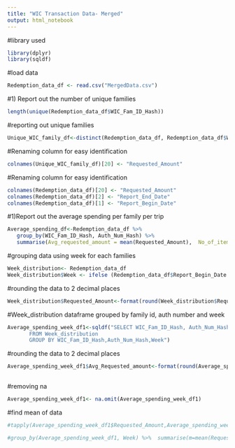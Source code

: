 ```yaml
---
title: "WIC Transaction Data- Merged"
output: html_notebook
---
```


#library used

```r
library(dplyr)
library(sqldf)

```
#load data
```r
Redemption_data_df <- read.csv("MergedData.csv")
```

#1) Report out the number of unique families

```r
length(unique(Redemption_data_df$WIC_Fam_ID_Hash))
```

#reporting out unique families 

```r
Unique_WIC_family_df<-distinct(Redemption_data_df, Redemption_data_df$WIC_Fam_ID_Hash, .keep_all = TRUE)
```

#Renaming column for easy identification

```r
colnames(Unique_WIC_family_df)[20] <- "Requested_Amount"

```
#Renaming column for easy identification

```r
colnames(Redemption_data_df)[20] <- "Requested_Amount"
colnames(Redemption_data_df)[2] <- "Report_End_Date"
colnames(Redemption_data_df)[1] <- "Report_Begin_Date"
```


#1)Report out the average spending per family per trip


```r
Average_spending_df<-Redemption_data_df %>%
   group_by(WIC_Fam_ID_Hash, Auth_Num_Hash) %>% 
   summarise(Avg_requested_amount = mean(Requested_Amount),  No_of_items=n())
```
#grouping data using week for each families

```r

Week_distribution<- Redemption_data_df
Week_distribution$Week <- ifelse (Redemption_data_df$Report_Begin_Date == '2/17/2021' & Redemption_data_df$Report_End_Date == '2/23/2021','Week1',ifelse(Redemption_data_df$Report_Begin_Date == '2/24/2021' & Redemption_data_df$Report_End_Date == '3/2/2021','Week2','week3' ))

```

#rounding the data to 2 decimal places

```r
Week_distribution$Requested_Amount<-format(round(Week_distribution$Requested_Amount, 2), nsmall = 2)     
```
#Week_distribution dataframe grouped by family id, auth number and week

```r
Average_spending_week_df1<-sqldf("SELECT WIC_Fam_ID_Hash, Auth_Num_Hash,Requested_Amount, AVG(Requested_Amount) as Avg_Requested_amount,Week
       FROM Week_distribution
       GROUP BY WIC_Fam_ID_Hash,Auth_Num_Hash,Week")


```

#rounding the data to 2 decimal places

```r

Average_spending_week_df1$Avg_Requested_amount<-format(round(Average_spending_week_df1$Avg_Requested_amount, 2), nsmall = 2) 
 
```

#removing na 

```r
Average_spending_week_df1<- na.omit(Average_spending_week_df1)
```

#find mean of data

```r
#tapply(Average_spending_week_df1$Requested_Amount,Average_spending_week_df1$Week, mean)
```

```r
#group_by(Average_spending_week_df1, Week) %>%  summarise(m=mean(Requested_Amount))
```

```r

```

